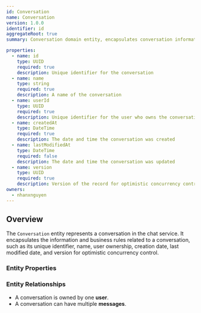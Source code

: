 ```yaml
---
id: Conversation
name: Conversation
version: 1.0.0
identifier: id
aggregateRoot: true
summary: Conversation domain entity, encapsulates conversation information and business rules

properties:
  - name: id
    type: UUID
    required: true
    description: Unique identifier for the conversation
  - name: name
    type: string
    required: true
    description: A name of the conversation
  - name: userId
    type: UUID
    required: true
    description: Unique identifier for the user who owns the conversation
  - name: createdAt
    type: DateTime
    required: true
    description: The date and time the conversation was created
  - name: lastModifiedAt
    type: DateTime
    required: false
    description: The date and time the conversation was updated
  - name: version
    type: UUID
    required: true
    description: Version of the record for optimistic concurrency control
owners:
  - nhanxnguyen
---
```


## Overview

The `Conversation` entity represents a conversation in the chat service. It encapsulates the information and business rules related to a conversation, such as its unique identifier, name, user ownership, creation date, last modified date, and version for optimistic concurrency control.

### Entity Properties

<EntityPropertiesTable />

### Entity Relationships

- A conversation is owned by one **user**.
- A conversation can have multiple **messages**.
